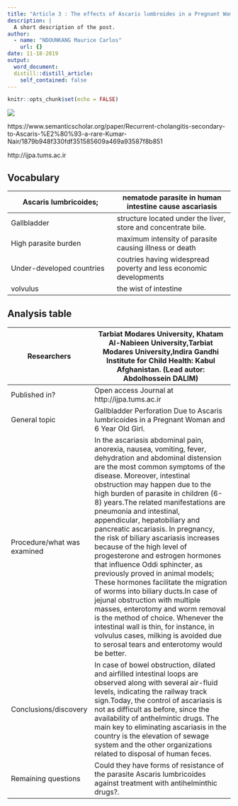 ```yaml
---
title: "Article 3 : The effects of Ascaris lumbroides in a Pregnant Woman and 6 Year Old Girl"
description: |
  A short description of the post.
author:
  - name: "NDOUNKANG Maurice Carlos"
    url: {}
date: 11-18-2019
output:
  word_document:
  distill::distill_article:
    self_contained: false
---
```


```r
knitr::opts_chunk$set(echo = FALSE)
```
![](image/2-Figure1-1.png)

https://www.semanticscholar.org/paper/Recurrent-cholangitis-secondary-to-Ascaris-%E2%80%93-a-rare-Kumar-Nair/1879b948f330fdf351585609a469a93587f8b851

http://ijpa.tums.ac.ir 

## Vocabulary  
|Ascaris lumbricoides;                                           |nematode parasite in human intestine cause ascariasis                                                                                                                                                                                            |
| ------------------------------------------------------------------------------------------------------------------------------------------------- | ------------------------------------------------------------------------------------------------------------------------------------------------------------------ |
|Gallbladder                                                    |structure located under the liver, store and concentrate bile.                                                                                                                                                                                                        |
|High parasite burden                                           |maximum intensity of parasite causing illness or death                                                                                                                                                                                          |
|Under-developed countries                                      |coutries having widespread poverty and less economic developments                                                                                                                                                                                                                                                                                                                      |
|volvulus                                                       | the wist of intestine                                                                                                                                                                                                                                                                                                                                                                  |

## Analysis table 

|Researchers                  |Tarbiat Modares University, Khatam Al-Nabieen University,Tarbiat Modares University,Indira Gandhi Institute for Child Health: Kabul Afghanistan. (Lead autor: Abdolhossein DALIM)                                                                                                                                                                                                                                    |
| ---------------------------- | -------------------------------------------------------------------------------------------------------------------------------------------------------------------------------------------------------------------------------------------------------------------------------------------------------------------------------------------------------------------------------------------------------------------------------------------------------- |
|Published in?                                                 | Open access Journal at http://ijpa.tums.ac.ir                                                                                                                                                                                                                         |
|General topic                                                 | Gallbladder Perforation Due to Ascaris lumbricoides in a Pregnant Woman and 6 Year Old Girl.                                                                                                                                                                                                                                                                                                                                                                                                                                                                                                                                                                                                                                    |
|Procedure/what was examined                                   | In the ascariasis abdominal pain, anorexia, nausea, vomiting, fever, dehydration and abdominal distension are the most common symptoms of the disease. Moreover, intestinal obstruction may happen due to the high burden of parasite in children (6-8) years.The related manifestations are pneumonia and intestinal, appendicular, hepatobiliary and pancreatic ascariasis. In pregnancy, the risk of biliary ascariasis increases because of the high level of progesterone and estrogen hormones that influence Oddi sphincter, as previously proved in animal models; These hormones facilitate the migration of worms into biliary ducts.In case of jejunal obstruction with multiple masses, enterotomy and worm removal is the method of choice. Whenever the intestinal wall is thin, for instance, in volvulus cases, milking is avoided due to serosal tears and enterotomy would be better.                                                                                                                                                                                                                                                                                                                                                                                                                                                                                                                                                                                                                                                                                                                              |
|Conclusions/discovery                                       |  In case of bowel obstruction, dilated and airfilled intestinal loops are observed along with several air-fluid      levels, indicating the railway track sign.Today, the control of ascariasis is not as difficult as before, since the availability of anthelmintic drugs. The main key to eliminating ascariasis in the country is the elevation of sewage system and the other organizations related to disposal of human feces.                                                                                                                                                                                                                                                                                                                                                                                                                            |
|Remaining questions                                          | Could they have forms of resistance of the parasite Ascaris lumbricoides against treatment with antihelminthic drugs?.                                                                                                                                                                                                                                                                                                                                                                                                                                                                                                                                                                                 | 
